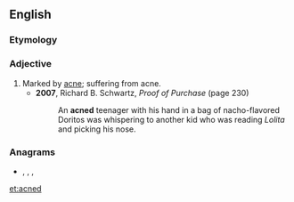 ==English==

===Etymology===
{{suffix|acne|ed|lang=en}}

===Adjective===
{{en-adj}}

# Marked by [[acne]]; suffering from acne.
#* '''2007''', Richard B. Schwartz, ''Proof of Purchase'' (page 230)
#*: An '''acned''' teenager with his hand in a bag of nacho-flavored Doritos was whispering to another kid who was reading ''Lolita'' and picking his nose.

===Anagrams===
* {{l|en|Caden}}, {{l|en|caned}}, {{l|en|dance}}, {{l|en|decan}}

[[et:acned]]